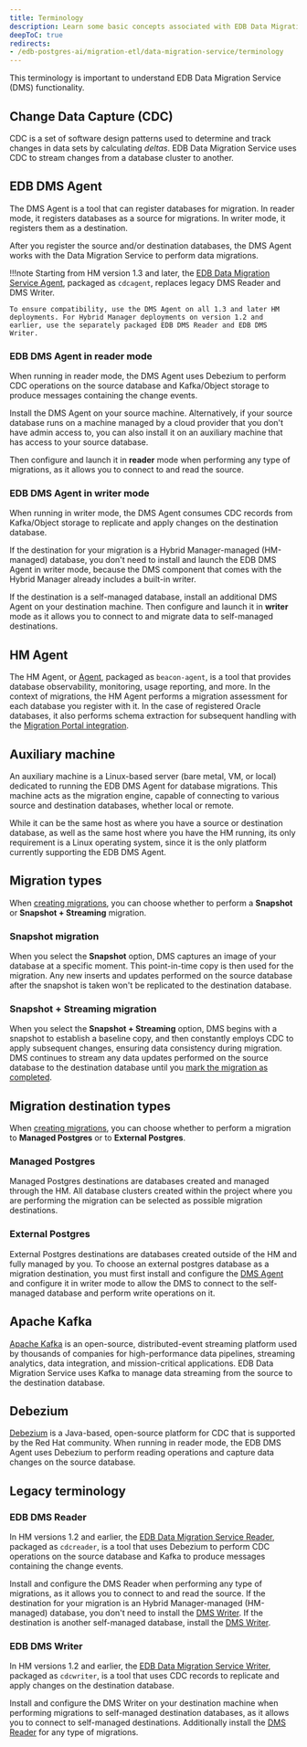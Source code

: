 ```yaml
---
title: Terminology
description: Learn some basic concepts associated with EDB Data Migration Service.
deepToC: true
redirects: 
- /edb-postgres-ai/migration-etl/data-migration-service/terminology
---
```


This terminology is important to understand EDB Data Migration Service (DMS) functionality.

## Change Data Capture (CDC)

CDC is a set of software design patterns used to determine and track changes in data sets by calculating *deltas*. EDB Data Migration Service uses CDC to stream changes from a database cluster to another.

## EDB DMS Agent

The DMS Agent is a tool that can register databases for migration. In reader mode, it registers databases as a source for migrations. In writer mode, it registers them as a destination.

After you register the source and/or destination databases, the DMS Agent works with the Data Migration Service to perform data migrations.

!!!note 
    Starting from HM version 1.3 and later, the [EDB Data Migration Service Agent](/edb-postgres-ai/latest/hybrid-manager/using_hybrid_manager/migration/installing/), packaged as `cdcagent`, replaces legacy DMS Reader and DMS Writer. 

    To ensure compatibility, use the DMS Agent on all 1.3 and later HM deployments. For Hybrid Manager deployments on version 1.2 and earlier, use the separately packaged EDB DMS Reader and EDB DMS Writer.

### EDB DMS Agent in reader mode

When running in reader mode, the DMS Agent uses Debezium to perform CDC operations on the source database and Kafka/Object storage to produce messages containing the change events.

Install the DMS Agent on your source machine. Alternatively, if your source database runs on a machine managed by a cloud provider that you don't have admin access to, you can also install it on an auxiliary machine that has access to your source database. 

Then configure and launch it in **reader** mode when performing any type of migrations, as it allows you to connect to and read the source.

### EDB DMS Agent in writer mode 

When running in writer mode, the DMS Agent consumes CDC records from Kafka/Object storage to replicate and apply changes on the destination database.

If the destination for your migration is a Hybrid Manager-managed (HM-managed) database, you don't need to install and launch the EDB DMS Agent in writer mode, because the DMS component that comes with the Hybrid Manager already includes a built-in writer.

If the destination is a self-managed database, install an additional DMS Agent on your destination machine. Then configure and launch it in **writer** mode as it allows you to connect to and migrate data to self-managed destinations.

## HM Agent 

The HM Agent, or [Agent](/tools/agent/), packaged as `beacon-agent`, is a tool that provides database observability, monitoring, usage reporting, and more. In the context of migrations, the HM Agent performs a migration assessment for each database you register with it. In the case of registered Oracle databases, it also performs schema extraction for subsequent handling with the [Migration Portal integration](/edb-postgres-ai/latest/hybrid-manager/using_hybrid_manager/migration/schema_migration/migration_portal/).

## Auxiliary machine

An auxiliary machine is a Linux-based server (bare metal, VM, or local) dedicated to running the EDB DMS Agent for database migrations. This machine acts as the migration engine, capable of connecting to various source and destination databases, whether local or remote. 

While it can be the same host as where you have a source or destination database, as well as the same host where you have the HM running, its only requirement is a Linux operating system, since it is the only platform currently supporting the EDB DMS Agent.

## Migration types

When [creating migrations](migration_guides/self_managed_pg_to_hm_managed/creating_migration/), you can choose whether to perform a **Snapshot** or **Snapshot + Streaming** migration.

### Snapshot migration

When you select the **Snapshot** option, DMS captures an image of your database at a specific moment. This point-in-time copy is then used for the migration. Any new inserts and updates performed on the source database after the snapshot is taken won't be replicated to the destination database.

### Snapshot + Streaming migration

When you select the **Snapshot + Streaming** option, DMS begins with a snapshot to establish a baseline copy, and then constantly employs CDC to apply subsequent changes, ensuring data consistency during migration. DMS continues to stream any data updates performed on the source database to the destination database until you [mark the migration as completed](migration_guides/self_managed_pg_to_hm_managed/finalizing_migration/).

## Migration destination types

When [creating migrations](migration_guides/self_managed_pg_to_hm_managed/creating_migration/), you can choose whether to perform a migration to **Managed Postgres** or to **External Postgres**.

### Managed Postgres

Managed Postgres destinations are databases created and managed through the HM. All database clusters created within the project where you are performing the migration can be selected as possible migration destinations. 

### External Postgres

External Postgres destinations are databases created outside of the HM and fully managed by you. To choose an external postgres database as a migration destination, you must first install and configure the [DMS Agent](terminology.mdx#edb-dms-agent) and configure it in writer mode to allow the DMS to connect to the self-managed database and perform write operations on it.

## Apache Kafka

[Apache Kafka](https://kafka.apache.org/) is an open-source, distributed-event streaming platform used by thousands of companies for high-performance data pipelines, streaming analytics, data integration, and mission-critical applications. EDB Data Migration Service uses Kafka to manage data streaming from the source to the destination database.

## Debezium

[Debezium](https://debezium.io/) is a Java-based, open-source platform for CDC that is supported by the Red Hat community. When running in reader mode, the EDB DMS Agent uses Debezium to perform reading operations and capture data changes on the source database.

## Legacy terminology

### EDB DMS Reader

In HM versions 1.2 and earlier, the [EDB Data Migration Service Reader](installing), packaged as `cdcreader`, is a tool that uses Debezium to perform CDC operations on the source database and Kafka to produce messages containing the change events.

Install and configure the DMS Reader when performing any type of migrations, as it allows you to connect to and read the source. If the destination for your migration is an Hybrid Manager-managed (HM-managed) database, you don't need to install the [DMS Writer](terminology.mdx#edb-dms-writer). If the destination is another self-managed database, install the [DMS Writer](terminology.mdx#edb-dms-writer).

### EDB DMS Writer

In HM versions 1.2 and earlier, the [EDB Data Migration Service Writer](installing2), packaged as `cdcwriter`, is a tool that uses CDC records to replicate and apply changes on the destination database.

Install and configure the DMS Writer on your destination machine when performing migrations to self-managed destination databases, as it allows you to connect to self-managed destinations. Additionally install the [DMS Reader](terminology.mdx#edb-dms-reader) for any type of migrations.
